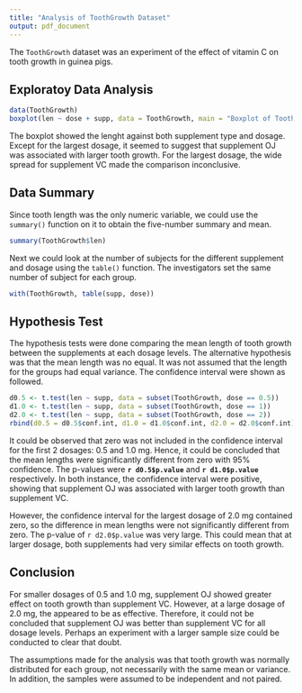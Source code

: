 ```yaml
---
title: "Analysis of ToothGrowth Dataset"
output: pdf_document
---
```


The `ToothGrowth` dataset was an experiment of the effect of vitamin C on tooth growth in guinea pigs.

Exploratoy Data Analysis
------------------------

```r
data(ToothGrowth)
boxplot(len ~ dose + supp, data = ToothGrowth, main = "Boxplot of Tooth Length against Supplement and Dosage")
```

The boxplot showed the lenght against both supplement type and dosage. Except for the largest dosage,
it seemed to suggest that supplement OJ was associated with larger tooth growth.
For the largest dosage, the wide spread for supplement VC made the comparison inconclusive.

Data Summary
------------

Since tooth length was the only numeric variable, we could use the `summary()` function on it to 
obtain the five-number summary and mean.

```r
summary(ToothGrowth$len)
```

Next we could look at the number of subjects for the different supplement and dosage using the `table()` function.
The investigators set the same number of subject for each group.

```r
with(ToothGrowth, table(supp, dose))
```

Hypothesis Test
---------------

The hypothesis tests were done comparing the mean length of tooth growth 
between the supplements at each dosage levels.
The alternative hypothesis was that the mean length was no equal.
It was not assumed that the length for the groups had equal variance.
The confidence interval were shown as followed.

```r
d0.5 <- t.test(len ~ supp, data = subset(ToothGrowth, dose == 0.5))
d1.0 <- t.test(len ~ supp, data = subset(ToothGrowth, dose == 1))
d2.0 <- t.test(len ~ supp, data = subset(ToothGrowth, dose == 2))
rbind(d0.5 = d0.5$conf.int, d1.0 = d1.0$conf.int, d2.0 = d2.0$conf.int)
```

It could be observed that zero was not included in the confidence interval for the first 2 dosages: 0.5 and 1.0 mg.
Hence, it could be concluded that the mean lengths were significantly different from zero with 95% confidence.
The p-values were **`r d0.5$p.value`** and **`r d1.0$p.value`** respectively.
In both instance, the confidence interval were positive, showing that supplement OJ was associated with larger
tooth growth than supplement VC. 

However, the confidence interval for the largest dosage of 2.0 mg contained zero, so the difference in mean lengths
were not significantly different from zero. The p-value of `r d2.0$p.value` was very large. 
This could mean that at larger dosage, both supplements had very similar effects on tooth growth.

Conclusion
----------

For smaller dosages of 0.5 and 1.0 mg, supplement OJ showed greater effect on tooth growth than supplement VC.
However, at a large dosage of 2.0 mg, the appeared to be as effective.
Therefore, it could not be concluded that supplement OJ was better than supplement VC for all dosage levels.
Perhaps an experiment with a larger sample size could be conducted to clear that doubt.

The assumptions made for the analysis was that tooth growth was normally distributed for each group,
not necessarily with the same mean or variance. 
In addition, the samples were assumed to be independent and not paired.